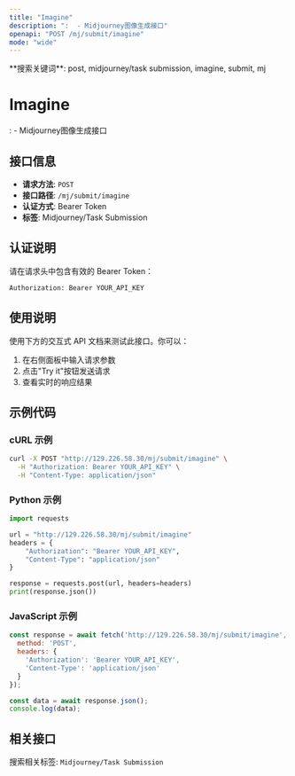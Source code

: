 ```yaml
---
title: "Imagine"
description: ":  - Midjourney图像生成接口"
openapi: "POST /mj/submit/imagine"
mode: "wide"
---
```


<Info>
**搜索关键词**: post, midjourney/task submission, imagine, submit, mj
</Info>

# Imagine

:  - Midjourney图像生成接口

## 接口信息

- **请求方法**: `POST`
- **接口路径**: `/mj/submit/imagine`
- **认证方式**: Bearer Token
- **标签**: Midjourney/Task Submission

## 认证说明

请在请求头中包含有效的 Bearer Token：

```bash
Authorization: Bearer YOUR_API_KEY
```

## 使用说明

使用下方的交互式 API 文档来测试此接口。你可以：

1. 在右侧面板中输入请求参数
2. 点击"Try it"按钮发送请求
3. 查看实时的响应结果

## 示例代码

### cURL 示例

```bash
curl -X POST "http://129.226.58.30/mj/submit/imagine" \
  -H "Authorization: Bearer YOUR_API_KEY" \
  -H "Content-Type: application/json"
```

### Python 示例

```python
import requests

url = "http://129.226.58.30/mj/submit/imagine"
headers = {
    "Authorization": "Bearer YOUR_API_KEY",
    "Content-Type": "application/json"
}

response = requests.post(url, headers=headers)
print(response.json())
```

### JavaScript 示例

```javascript
const response = await fetch('http://129.226.58.30/mj/submit/imagine', {
  method: 'POST',
  headers: {
    'Authorization': 'Bearer YOUR_API_KEY',
    'Content-Type': 'application/json'
  }
});

const data = await response.json();
console.log(data);
```

## 相关接口

搜索相关标签: `Midjourney/Task Submission`

